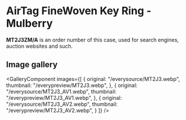 
# AirTag FineWoven Key Ring - Mulberry

<Callout type='info' emoji='👉🏻'>**MT2J3ZM/A** is an order number of this case, used for search engines, auction websites and such.</Callout>

## Image gallery

<GalleryComponent
    images={[
      {
        original: "/everysource/MT2J3.webp",
        thumbnail: "/everypreview/MT2J3.webp",
      },
      {
        original: "/everysource/MT2J3_AV1.webp",
        thumbnail: "/everypreview/MT2J3_AV1.webp",
      },
      {
        original: "/everysource/MT2J3_AV2.webp",
        thumbnail: "/everypreview/MT2J3_AV2.webp",
      }
    ]}
  />
